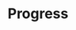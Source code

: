 ---
title: Progress
description: Displays an indicator showing the completion progress of a task, typically displayed as a progress bar.
---